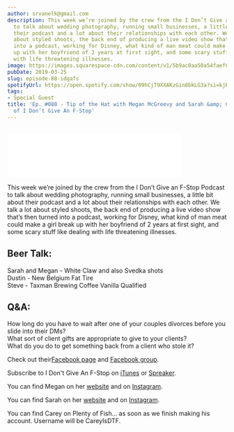 ```yaml
---
author: srvanelk@gmail.com
description: This week we’re joined by the crew from the I Don’t Give an F-Stop Podcast
  to talk about wedding photography, running small businesses, a little bit about
  their podcast and a lot about their relationships with each other. We talk a lot
  about styled shoots, the back end of producing a live video show that’s then turned
  into a podcast, working for Disney, what kind of man meat could make a girl break
  up with her boyfriend of 2 years at first sight, and some scary stuff like dealing
  with life threatening illnesses.
image: https://images.squarespace-cdn.com/content/v1/5b9ac0aa50a54faef024c950/1553482039036-E4CSDY00HN8MYSV0UDXP/IDGAFS_LowRes.jpg?format=original
pubDate: 2019-03-25
slug: episode-88-idgafs
spotifyUrl: https://open.spotify.com/show/09hCjT9XXAKzGin8bkLG3a?si=kjRZvQ1JTb6Ov3HVzSSlWA
tags:
- Special Guest
title: 'Ep. #088 - Tip of the Hat with Megan McGreevy and Sarah &amp; Carey Casile
  of I Don’t Give An F-Stop'
---
```


<figure>
  <img src="https://images.squarespace-cdn.com/content/v1/5b9ac0aa50a54faef024c950/1553482039036-E4CSDY00HN8MYSV0UDXP/IDGAFS_LowRes.jpg?format=original" alt="" />
</figure>
<iframe class="embedly-embed" src="//cdn.embedly.com/widgets/media.html?src=https%3A%2F%2Fanchor.fm%2Fweddingphotohangover%2Fembed%2Fepisodes%2FEp--088---Tip-of-the-Hat-with-Sarah-Casile--Megan-McGreevy--and-Carey-Casile-of-the-I-Dont-Give-An-F-Stop-podcast-e3hu5h&url=https%3A%2F%2Fanchor.fm%2Fweddingphotohangover%2Fepisodes%2FEp--088---Tip-of-the-Hat-with-Sarah-Casile--Megan-McGreevy--and-Carey-Casile-of-the-I-Dont-Give-An-F-Stop-podcast-e3hu5h&image=https%3A%2F%2Fs3-us-west-2.amazonaws.com%2Fanchor-generated-image-bank%2Fproduction%2Fpodcast_uploaded_episode400%2F805714%2F805714-1553481847035-3c0daf8f191b1.jpg&key=61d05c9d54e8455ea7a9677c366be814&type=text%2Fhtml&schema=anchor&wmode=opaque" width="400" height="102" scrolling="no" frameborder="0" allow="autoplay; fullscreen" allowfullscreen="true"></iframe>

This week we’re joined by the crew from the I Don’t Give an F-Stop Podcast to talk about wedding photography, running small businesses, a little bit about their podcast and a lot about their relationships with each other. We talk a lot about styled shoots, the back end of producing a live video show that’s then turned into a podcast, working for Disney, what kind of man meat could make a girl break up with her boyfriend of 2 years at first sight, and some scary stuff like dealing with life threatening illnesses.

## Beer Talk:  
Sarah and Megan - White Claw and also Svedka shots  
Dustin - New Belgium Fat Tire  
Steve - Taxman Brewing Coffee Vanilla Qualified

## Q&A:  
How long do you have to wait after one of your couples divorces before you slide into their DMs?  
What sort of client gifts are appropriate to give to your clients?  
What do you do to get something back from a client who stole it?

Check out their[Facebook page](https://www.facebook.com/idontgiveanfstoppodcast/) and [Facebook group](https://www.facebook.com/groups/753902618067297/).

Subscribe to I Don't Give An F-Stop on [iTunes](https://itunes.apple.com/us/podcast/i-dont-give-an-f-stop/id1396794953?mt=2) or [Spreaker](https://www.spreaker.com/show/i-dont-give-an-f-stop).

You can find Megan on her [website](https://www.meganmcgreevy.com/) and on [Instagram](https://www.instagram.com/meganmcgreevyphoto/).

You can find Sarah on her [website](https://www.sarahcasilephotography.com/) and on [Instagram](https://www.instagram.com/sarah.casile.weddings/).

You can find Carey on Plenty of Fish... as soon as we finish making his account. Username will be CareyIsDTF.